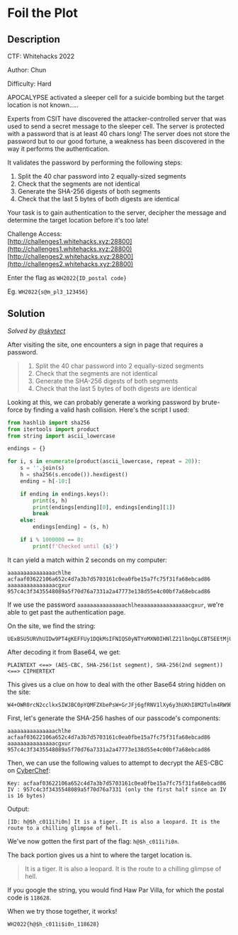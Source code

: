 # Foil the Plot

## Description

CTF: Whitehacks 2022

Author: Chun

Difficulty: Hard

APOCALYPSE activated a sleeper cell for a suicide bombing but the target
location is not known.....

Experts from CSIT have discovered the attacker-controlled server that was used
to send a secret message to the sleeper cell. The server is protected with a
password that is at least 40 chars long! The server does not store the password
but to our good fortune, a weakness has been discovered in the way it performs
the authentication.

It validates the password by performing the following steps:

1. Split the 40 char password into 2 equally-sized segments
2. Check that the segments are not identical
3. Generate the SHA-256 digests of both segments
4. Check that the last 5 bytes of both digests are identical

Your task is to gain authentication to the server, decipher the message and
determine the target location before it's too late!

Challenge Access: \
[http://challenges1.whitehacks.xyz:28800](http://challenges1.whitehacks.xyz:28800)
[http://challenges2.whitehacks.xyz:28800](http://challenges2.whitehacks.xyz:28800)

Enter the flag as `WH2022{ID_postal code}`

Eg. `WH2022{s@m_pl3_123456}`

## Solution

_Solved by [@skytect](https://github.com/skytect)_

After visiting the site, one encounters a sign in page that requires a password.

> 1. Split the 40 char password into 2 equally-sized segments
> 2. Check that the segments are not identical
> 3. Generate the SHA-256 digests of both segments
> 4. Check that the last 5 bytes of both digests are identical

Looking at this, we can probably generate a working password by brute-force by
finding a valid hash collision. Here's the script I used:

```python
from hashlib import sha256
from itertools import product
from string import ascii_lowercase

endings = {}

for i, s in enumerate(product(ascii_lowercase, repeat = 20)):
    s = ''.join(s)
    h = sha256(s.encode()).hexdigest()
    ending = h[-10:]

    if ending in endings.keys():
        print(s, h)
        print(endings[ending][0], endings[ending][1])
        break
    else:
        endings[ending] = (s, h)

    if i % 1000000 == 0:
        print(f'Checked until {s}')
```

It can yield a match within 2 seconds on my computer:

```
aaaaaaaaaaaaaaachlhe acfaaf03622106a652c4d7a3b7d5703161c0ea0fbe15a7fc75f31fa68ebcad86
aaaaaaaaaaaaaaacgxur 957c4c3f3435548089a5f70d76a7331a2a47773e138d55e4c00bf7a68ebcad86
```

If we use the password `aaaaaaaaaaaaaaachlheaaaaaaaaaaaaaaacgxur`, we're able to
get past the authentication page.

On the site, we find the string:

```
UExBSU5URVhUIDw9PT4gKEFFUy1DQkMsIFNIQS0yNTYoMXN0IHNlZ21lbnQpLCBTSEEtMjU2KDJuZCBzZWdtZW50KSkgPD09PiBDSVBIRVJURVhU
```

After decoding it from Base64, we get:

```
PLAINTEXT <==> (AES-CBC, SHA-256(1st segment), SHA-256(2nd segment)) <==> CIPHERTEXT
```

This gives us a clue on how to deal with the other Base64 string hidden on the
site:

```
W4+OWR0rcN2cclkxSIWJBC0pYQMFZXbePsW+GrJFj6gfRNV1lXy6y3hUKhI8M2Tulm4RW9RZnWKlNt/ZpTfaB82Irx5wnYdg4kilZIDzAB9HNk+5hnqgqam/uhqbixIbOT8OxeRsQZ8pd16qMg+v/A==
```

First, let's generate the SHA-256 hashes of our passcode's components:

```
aaaaaaaaaaaaaaachlhe acfaaf03622106a652c4d7a3b7d5703161c0ea0fbe15a7fc75f31fa68ebcad86
aaaaaaaaaaaaaaacgxur 957c4c3f3435548089a5f70d76a7331a2a47773e138d55e4c00bf7a68ebcad86
```

Then, we can use the following values to attempt to decrypt the AES-CBC on
[CyberChef](<https://gchq.github.io/CyberChef/#recipe=From_Base64('A-Za-z0-9%2B/%3D',true)AES_Decrypt(%7B'option':'Hex','string':'acfaaf03622106a652c4d7a3b7d5703161c0ea0fbe15a7fc75f31fa68ebcad86'%7D,%7B'option':'Hex','string':'957c4c3f3435548089a5f70d76a7331'%7D,'CBC','Raw','Raw',%7B'option':'Hex','string':''%7D,%7B'option':'Hex','string':''%7D)&input=VzQrT1dSMHJjTjJjY2xreFNJV0pCQzBwWVFNRlpYYmVQc1crR3JKRmo2Z2ZSTlYxbFh5NnkzaFVLaEk4TTJUdWxtNFJXOVJabldLbE50L1pwVGZhQjgySXJ4NXduWWRnNGtpbFpJRHpBQjlITmsrNWhucWdxYW0vdWhxYml4SWJPVDhPeGVSc1FaOHBkMTZxTWcrdi9BPT0>):

```
Key: acfaaf03622106a652c4d7a3b7d5703161c0ea0fbe15a7fc75f31fa68ebcad86
IV : 957c4c3f3435548089a5f70d76a7331 (only the first half since an IV is 16 bytes)
```

Output:

```
[ID: h@$h_c011i?i0n] It is a tiger. It is also a leopard. It is the route to a chilling glimpse of hell.
```

We've now gotten the first part of the flag: `h@$h_c011i?i0n`.

The back portion gives us a hint to where the target location is.

> It is a tiger. It is also a leopard. It is the route to a chilling glimpse of
> hell.

If you google the string, you would find Haw Par Villa, for which the postal
code is `118628`.

When we try those together, it works!

`WH2022{h@$h_c011i$i0n_118628}`
